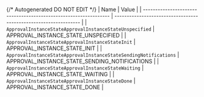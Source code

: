 {/* Autogenerated DO NOT EDIT  */}
| Name                                                             | Value                                                            |
| ---------------------------------------------------------------- | ---------------------------------------------------------------- |
| `ApprovalInstanceStateApprovalInstanceStateUnspecified`          | APPROVAL_INSTANCE_STATE_UNSPECIFIED                              |
| `ApprovalInstanceStateApprovalInstanceStateInit`                 | APPROVAL_INSTANCE_STATE_INIT                                     |
| `ApprovalInstanceStateApprovalInstanceStateSendingNotifications` | APPROVAL_INSTANCE_STATE_SENDING_NOTIFICATIONS                    |
| `ApprovalInstanceStateApprovalInstanceStateWaiting`              | APPROVAL_INSTANCE_STATE_WAITING                                  |
| `ApprovalInstanceStateApprovalInstanceStateDone`                 | APPROVAL_INSTANCE_STATE_DONE                                     |